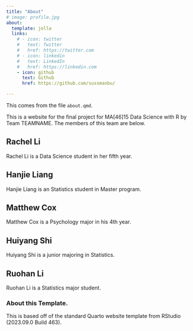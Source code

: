 ```yaml
---
title: "About"
# image: profile.jpg
about:
  template: jolla
  links:
    # - icon: twitter
    #   text: Twitter
    #   href: https://twitter.com
    # - icon: linkedin
    #   text: LinkedIn
    #   href: https://linkedin.com
    - icon: github
      text: Github
      href: https://github.com/sussmanbu/

---
```



This comes from the file `about.qmd`.

This is a website for the final project for MA[46]15 Data Science with R by Team TEAMNAME.
The members of this team are below.

## Rachel Li 

Rachel Li is a Data Science student in her fifth year. 

## Hanjie Liang

Hanjie Liang is an Statistics student in Master program.

## Matthew Cox

Matthew Cox is a Psychology major in his 4th year.

## Huiyang Shi

Huiyang Shi is a junior majoring in Statistics. 

## Ruohan Li

Ruohan Li is a Statistics major student.


<!-- Please leave in the information below -->

### About this Template.

This is based off of the standard Quarto website template from RStudio (2023.09.0 Build 463).
